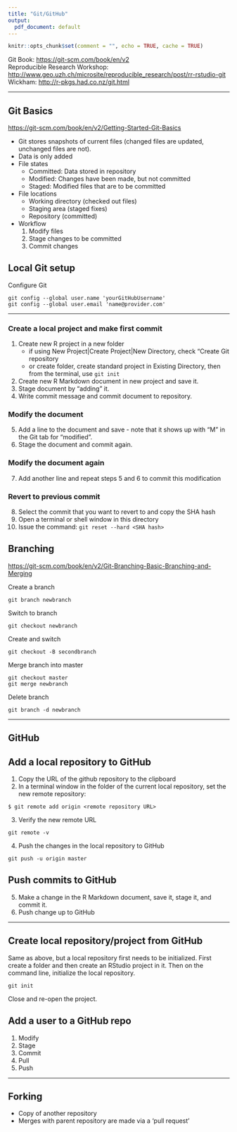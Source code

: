 ```yaml
---
title: "Git/GitHub"
output:
  pdf_document: default
---
```


```r
knitr::opts_chunk$set(comment = "", echo = TRUE, cache = TRUE)
```

Git Book: [https://git-scm.com/book/en/v2](https://git-scm.com/book/en/v2)  
Reproducible Research Workshop: [http://www.geo.uzh.ch/microsite/reproducible_research/post/rr-rstudio-git](http://www.geo.uzh.ch/microsite/reproducible_research/post/rr-rstudio-git)  
Wickham: [http://r-pkgs.had.co.nz/git.html](http://r-pkgs.had.co.nz/git.html)

***

## Git Basics
[https://git-scm.com/book/en/v2/Getting-Started-Git-Basics](https://git-scm.com/book/en/v2/Getting-Started-Git-Basics)

* Git stores snapshots of current files (changed files are updated, unchanged files are not).
* Data is only added
* File states
    + Committed: Data stored in repository
    + Modified: Changes have been made, but not committed
    + Staged: Modified files that are to be committed
* File locations
    + Working directory (checked out files)
    + Staging area (staged fixes)
    + Repository (committed)
* Workflow
    1. Modify files
    2. Stage changes to be committed
    3. Commit changes

## Local Git setup

Configure Git

```{}
git config --global user.name 'yourGitHubUsername'
git config --global user.email 'name@provider.com'
```

***

### Create a local project and make first commit

1. Create new R project in a new folder
    +  if using New Project|Create Project|New Directory, check "Create Git repository
    +  or create folder, create standard project in Existing Directory, then from the terminal, use `git init`
2. Create new R Markdown document in new project and save it.
3. Stage document by "adding" it.
4. Write commit message and commit document to repository.

### Modify the document

5. Add a line to the document and save - note that it shows up with "M" in the Git tab for "modified".
6. Stage the document and commit again.

### Modify the document again

7. Add another line and repeat steps 5 and 6 to commit this modification

### Revert to previous commit

8. Select the commit that you want to revert to and copy the SHA hash
9. Open a terminal or shell window in this directory
10. Issue the command: `git reset --hard <SHA hash>`

## Branching
[https://git-scm.com/book/en/v2/Git-Branching-Basic-Branching-and-Merging](https://git-scm.com/book/en/v2/Git-Branching-Basic-Branching-and-Merging)

Create a branch
```{}
git branch newbranch
```

Switch to branch
```{}
git checkout newbranch
```

Create and switch
```{}
git checkout -B secondbranch
```

Merge branch into master
```{}
git checkout master
git merge newbranch
```

Delete branch
```{}
git branch -d newbranch
```


***

## GitHub

## Add a local repository to GitHub

1. Copy the URL of the github repository to the clipboard
2. In a terminal window in the folder of the current local repository, set the new remote repository:
```{}
$ git remote add origin <remote repository URL>
```
3. Verify the new remote URL
```{}
git remote -v
```
4. Push the changes in the local repository to GitHub
```{}
git push -u origin master
```

## Push commits to GitHub

5. Make a change in the R Markdown document, save it, stage it, and commit it.
6. Push change up to GitHub

***

## Create local repository/project from GitHub

Same as above, but a local repository first needs to be initialized. First create a folder and then create an RStudio project in it. Then on the command line, initialize the local repository.
```{}
git init
```
Close and re-open the project.

## Add a user to a GitHub repo

1. Modify
2. Stage
3. Commit
4. Pull
5. Push

***

## Forking

* Copy of another repository
* Merges with parent repository are made via a 'pull request'

